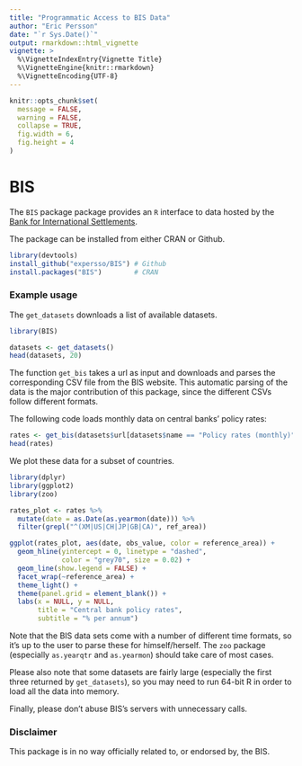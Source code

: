 ```yaml
---
title: "Programmatic Access to BIS Data"
author: "Eric Persson"
date: "`r Sys.Date()`"
output: rmarkdown::html_vignette
vignette: >
  %\VignetteIndexEntry{Vignette Title}
  %\VignetteEngine{knitr::rmarkdown}
  %\VignetteEncoding{UTF-8}
---
```


```r
knitr::opts_chunk$set(
  message = FALSE,
  warning = FALSE,
  collapse = TRUE,
  fig.width = 6, 
  fig.height = 4
)
```

# BIS

The `BIS` package package provides an `R` interface to data hosted by the [Bank
for International Settlements](https://www.bis.org).

The package can be installed from either CRAN or Github.

```r
library(devtools)
install_github("expersso/BIS") # Github
install.packages("BIS")        # CRAN
```

### Example usage

The `get_datasets` downloads a list of available datasets.

```r
library(BIS)

datasets <- get_datasets()
head(datasets, 20)
```

The function `get_bis` takes a url as input and downloads and parses the 
corresponding CSV file from the BIS website. This automatic parsing of the data
is the major contribution of this package, since the different CSVs follow
different formats.

The following code loads monthly data on central banks' policy rates:

```r
rates <- get_bis(datasets$url[datasets$name == "Policy rates (monthly)"], quiet = TRUE)
head(rates)
```

We plot these data for a subset of countries.

```r
library(dplyr)
library(ggplot2)
library(zoo)

rates_plot <- rates %>%
  mutate(date = as.Date(as.yearmon(date))) %>%
  filter(grepl("^(XM|US|CH|JP|GB|CA)", ref_area))

ggplot(rates_plot, aes(date, obs_value, color = reference_area)) +
  geom_hline(yintercept = 0, linetype = "dashed",
             color = "grey70", size = 0.02) +
  geom_line(show.legend = FALSE) +
  facet_wrap(~reference_area) +
  theme_light() +
  theme(panel.grid = element_blank()) +
  labs(x = NULL, y = NULL,
       title = "Central bank policy rates",
       subtitle = "% per annum")
```

Note that the BIS data sets come with a number of different time formats, so 
it's up to the user to parse these for himself/herself. The `zoo` package
(especially `as.yearqtr` and `as.yearmon`) should take care of most cases.

Please also note that some datasets are fairly large (especially the first three
returned by `get_datasets`), so you may need to run 64-bit R in order to load 
all the data into memory.

Finally, please don't abuse BIS's servers with unnecessary calls.

### Disclaimer

This package is in no way officially related to, or endorsed by, the BIS.